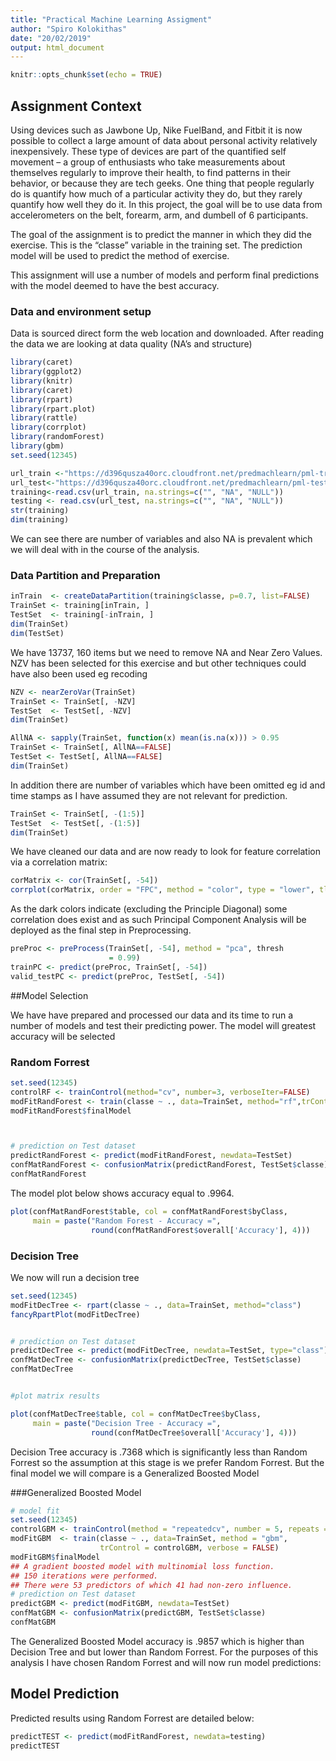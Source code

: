 ```yaml
---
title: "Practical Machine Learning Assigment"
author: "Spiro Kolokithas"
date: "20/02/2019"
output: html_document
---
```


```r
knitr::opts_chunk$set(echo = TRUE)
```

## Assignment Context

Using devices such as Jawbone Up, Nike FuelBand, and Fitbit it is now possible to collect a large amount of data about personal activity relatively inexpensively. These type of devices are part of the quantified self movement – a group of enthusiasts who take measurements about themselves regularly to improve their health, to find patterns in their behavior, or because they are tech geeks. One thing that people regularly do is quantify how much of a particular activity they do, but they rarely quantify how well they do it. In this project, the goal will be to use data from accelerometers on the belt, forearm, arm, and dumbell of 6 participants.

The goal of the assignment is to predict the manner in which they did the exercise. This is the "classe" variable in the training set. The prediction model will be used to predict the method of exercise.

This assignment will use a number of models and perform final predictions with the model deemed to have the best accuracy.

### Data and environment setup

Data is sourced direct form the web location and downloaded. After reading the data we are looking at data quality (NA's and structure)

```r
library(caret)
library(ggplot2)
library(knitr)
library(caret)
library(rpart) 
library(rpart.plot)
library(rattle) 
library(corrplot)
library(randomForest)
library(gbm)
set.seed(12345)

url_train <-"https://d396qusza40orc.cloudfront.net/predmachlearn/pml-training.csv"
url_test<-"https://d396qusza40orc.cloudfront.net/predmachlearn/pml-testing.csv"
training<-read.csv(url_train, na.strings=c("", "NA", "NULL"))
testing <- read.csv(url_test, na.strings=c("", "NA", "NULL"))
str(training)
dim(training)
```

We can see there are number of variables and also NA is prevalent which we will deal with in the course of the analysis.

### Data Partition and Preparation



```r
inTrain  <- createDataPartition(training$classe, p=0.7, list=FALSE)
TrainSet <- training[inTrain, ]
TestSet  <- training[-inTrain, ]
dim(TrainSet)
dim(TestSet)
```

We have 13737, 160 items but we need to remove NA and Near Zero Values. NZV has been selected for this exercise and but other techniques could have also been used eg recoding

```r
NZV <- nearZeroVar(TrainSet)
TrainSet <- TrainSet[, -NZV]
TestSet  <- TestSet[, -NZV]
dim(TrainSet)

AllNA <- sapply(TrainSet, function(x) mean(is.na(x))) > 0.95 
TrainSet <- TrainSet[, AllNA==FALSE]
TestSet <- TestSet[, AllNA==FALSE]
dim(TrainSet)
```

In addition there are number of variables which have been omitted eg id and time stamps as I have assumed they are not relevant for prediction.  

```r
TrainSet <- TrainSet[, -(1:5)]
TestSet  <- TestSet[, -(1:5)]
dim(TrainSet)
```


We have cleaned our data and are now ready to look for feature correlation via a correlation matrix:

```r
corMatrix <- cor(TrainSet[, -54])
corrplot(corMatrix, order = "FPC", method = "color", type = "lower", tl.cex = 0.8, tl.col = rgb(0, 0, 0))

```

As the dark colors indicate (excluding the Principle Diagonal) some correlation does exist and as such Principal Component Analysis will be deployed as the final step in Preprocessing.

```r
preProc <- preProcess(TrainSet[, -54], method = "pca", thresh
                      = 0.99)
trainPC <- predict(preProc, TrainSet[, -54])
valid_testPC <- predict(preProc, TestSet[, -54])
```

##Model Selection 

We have have prepared and processed our data and its time to run a number of models and test their predicting power. The model will greatest accuracy will be selected

### Random Forrest
```r
set.seed(12345)
controlRF <- trainControl(method="cv", number=3, verboseIter=FALSE)
modFitRandForest <- train(classe ~ ., data=TrainSet, method="rf",trControl=controlRF)
modFitRandForest$finalModel



# prediction on Test dataset
predictRandForest <- predict(modFitRandForest, newdata=TestSet)
confMatRandForest <- confusionMatrix(predictRandForest, TestSet$classe)
confMatRandForest
```

The model plot below shows accuracy equal to .9964.
```r
plot(confMatRandForest$table, col = confMatRandForest$byClass,
     main = paste("Random Forest - Accuracy =",
                  round(confMatRandForest$overall['Accuracy'], 4)))
```

### Decision Tree

We now will run a decision tree

```r
set.seed(12345)
modFitDecTree <- rpart(classe ~ ., data=TrainSet, method="class")
fancyRpartPlot(modFitDecTree)


# prediction on Test dataset
predictDecTree <- predict(modFitDecTree, newdata=TestSet, type="class")
confMatDecTree <- confusionMatrix(predictDecTree, TestSet$classe)
confMatDecTree


#plot matrix results

plot(confMatDecTree$table, col = confMatDecTree$byClass,
     main = paste("Decision Tree - Accuracy =",
                  round(confMatDecTree$overall['Accuracy'], 4)))
```

Decision Tree accuracy is .7368 which is significantly less than Random Forrest so the assumption at this stage is we prefer Random Forrest. But the final model we will compare is a Generalized Boosted Model

###Generalized Boosted Model

```r
# model fit
set.seed(12345)
controlGBM <- trainControl(method = "repeatedcv", number = 5, repeats = 1)
modFitGBM  <- train(classe ~ ., data=TrainSet, method = "gbm",
                    trControl = controlGBM, verbose = FALSE)
modFitGBM$finalModel
## A gradient boosted model with multinomial loss function.
## 150 iterations were performed.
## There were 53 predictors of which 41 had non-zero influence.
# prediction on Test dataset
predictGBM <- predict(modFitGBM, newdata=TestSet)
confMatGBM <- confusionMatrix(predictGBM, TestSet$classe)
confMatGBM
```

The Generalized Boosted Model accuracy is .9857  which is higher than Decision Tree and but lower than Random Forrest. For the purposes of this analysis I have chosen Random Forrest and will now run model predictions:


## Model Prediction

Predicted results using Random Forrest are detailed below:

```r
predictTEST <- predict(modFitRandForest, newdata=testing)
predictTEST
```


